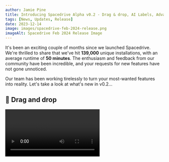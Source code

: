 ```yaml
---
author: Jamie Pine
title: Introducing Spacedrive Alpha v0.2 - Drag & drop, AI Labels, Advanced Search, 12 Languages, Tabs,  and Spacedrop!
tags: [News, Updates, Release]
date: 2023-12-14
image: images/spacedrive-feb-2024-release.png
imageAlt: Spacedrive Feb 2024 Release Image
---
```


It's been an exciting couple of months since we launched Spacedrive. We're thrilled to share that we've hit **139,000** unique installations, with an average runtime of **50 minutes**. The enthusiasm and feedback from our community have been incredible, and your requests for new features have not gone unnoticed.

Our team has been working tirelessly to turn your most-wanted features into reality. Let's take a look at what's new in v0.2...

## 🫳 Drag and drop

<Video url="/videos/Spacedrive_DragAndDrop.webm" />

The Explorer is the most intricate user interface we have ever designed. Now, with drag and drop, it is one big step closer to having everything you need from a file explorer. In an upcoming release, we'll be adding support for dragging files and folders into and out of Spacedrive from the OS.

## ✨ AI Labeling

<Video url="/videos/Spacedrive_ImageLabler.webm" />

Our first of many AI powered features to come, we create labels for images using a lightweight object detection model running on-device. Currenly the Yolo model family offers limited labels and are not very accurate, but we will make more models available in following updates, such as the [Recognize Anything Model](https://github.com/xinyu1205/recognize-anything).

## Advanced search

We've added a new search bar to the top of the Explorer, which allows you to search for files and folders by name, content, and metadata. You can also use the search bar to filter by file type, date, and more.

## Tabs

<Video url="/videos/Spacedrive_Tabs.webm" />

You can open multiple tabs in the Explorer, and switch between them using the tab bar at the top of the window.

## Now in 12 languages!

We've expanded our language options to include English, Japanese, Chinese (Simplified and Traditional), German, French, Hindi, Portuguese, Dutch, Italian, Russian, Korean, Spanish, Turkish, and Arabic. Some translations were created with AI assistance, so feel free to submit corrections on [GitHub](https://github.com/spacedriveapp/spacedrive).

## Updated roadmap

![Spacedrive Roadmap](/images/roadmap.jpg)

We've updated our roadmap to reflect the progress we've made since launch, and to give you a better idea of what's coming next. From today, we are aiming for a monthly major release cycle, with minor releases in between. Check out the [Roadmap →]()

## And so much more...

We've also shipped these major features since the launch:

- Multi-select in the Explorer
- A bar for Quick View to view surrounding media
- CPU usage control slider
- Improved virtual filesystem
- Way. More. Docs. [See Docs →]()

## Up Next?

We've got big plans for the next major release:

- **Connect devices**:
  One of the biggest technologies we've been tackling is multi-device connections and database sync. This has been a cornerstone of Spacedrive from the start, but yet to make it into production. So, we're speeding up the process by introducing an encrypted, cloud-assisted sync instead of peer-to-peer sync using CRDTs, which we will ship later.
- **iOS and Android**:
  ![Spacedrive Mobile App Design Preview](/images/mobile_design_preview.jpg)
  With sync in place, we'll be releasing the alpha versions of our mobile apps for iOS and Android, if you are already a user of Spacedrive you're invited to join, we'll reach out via email with an invite.
- **Column View**:
  A hugely demanded explorer view, for good reason. Column view is the most popular view for managing files, but also the hardest to engineer! Along with column view will come upgraded list view, with tree support.

This blog post marks the first of regular updates from the Spacedrive team. We'll be sharing our progress, new features, and more once a month. If you have any questions or feedback, please reach out to us on [Twitter](https://twitter.com/spacedriveapp) or [Discord](https://discord.gg/3YjJUZ6).
